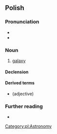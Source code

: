 {{also|galaktyką}}
==Polish==
{{wikipedia|lang=pl}}

===Pronunciation===
* {{pl-IPA|/ga'lak.ty.ka/|/galaktyka/|qual2=colloquial}}
* {{audio|Pl-galaktyka.ogg|Audio|lang=pl}}

===Noun===
{{pl-noun|f}}

# [[galaxy]]

====Declension====
{{pl-decl-noun-f}}

====Derived terms====
* {{l|pl|galaktyczny}} (adjective)

===Further reading===
* {{R:PWN}}

[[Category:pl:Astronomy]]